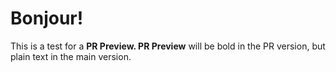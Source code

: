 # Bonjour!

This is a test for a <strong>PR Preview.  PR Preview</strong> will be bold in the PR version, but plain text in the main version.